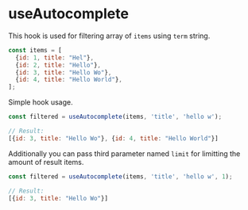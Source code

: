 

<Meta title="Hooks/useAutocomplete" />


# useAutocomplete

This hook is used for filtering array of `items` using `term` string.

```js
const items = [
  {id: 1, title: "Hel"},
  {id: 2, title: "Hello"},
  {id: 3, title: "Hello Wo"},
  {id: 4, title: "Hello World"},
];
```

Simple hook usage.
```js
const filtered = useAutocomplete(items, 'title', 'hello w');

// Result:
[{id: 3, title: "Hello Wo"}, {id: 4, title: "Hello World"}]
```


Additionally you can pass third parameter named `limit` for limitting the amount of result items.

```js
const filtered = useAutocomplete(items, 'title', 'hello w', 1);

// Result:
[{id: 3, title: "Hello Wo"}]
```
